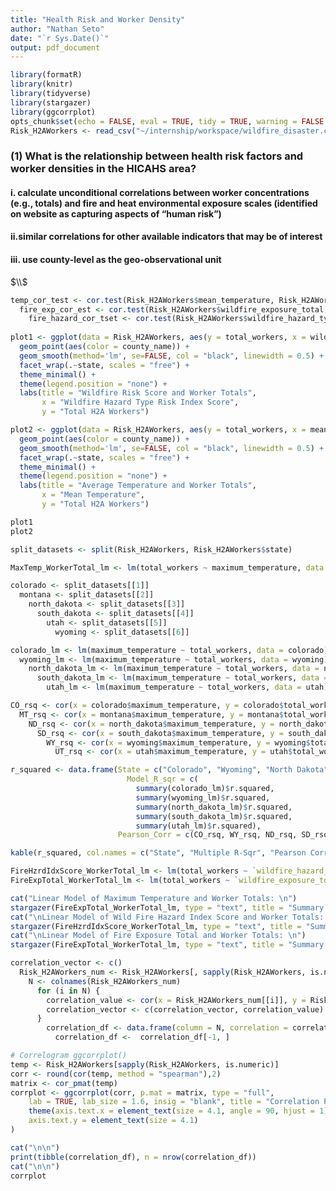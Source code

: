 ```yaml
---
title: "Health Risk and Worker Density"
author: "Nathan Seto"
date: "`r Sys.Date()`"
output: pdf_document
---
```


```r
library(formatR)
library(knitr)
library(tidyverse)
library(stargazer)
library(ggcorrplot)
opts_chunk$set(echo = FALSE, eval = TRUE, tidy = TRUE, warning = FALSE, message = FALSE)
Risk_H2AWorkers <- read_csv("~/internship/workspace/wildfire_disaster.csv")
```

### (1) What is the relationship between health risk factors and worker densities in the HICAHS area?

#### i. calculate unconditional correlations between worker concentrations (e.g., totals) and fire and heat environmental exposure scales (identified on website as capturing aspects of “human risk”)

#### ii.similar correlations for other available indicators that may be of interest

#### iii. use county-level as the geo-observational unit
$\\$

```r
temp_cor_test <- cor.test(Risk_H2AWorkers$mean_temperature, Risk_H2AWorkers$total_workers, method = "spearman")
  fire_exp_cor_est <- cor.test(Risk_H2AWorkers$wildfire_exposure_total, Risk_H2AWorkers$total_workers, method = "spearman")
    fire_hazard_cor_tset <- cor.test(Risk_H2AWorkers$wildfire_hazard_type_risk_index_score, Risk_H2AWorkers$total_workers, method = "spearman")
    
plot1 <- ggplot(data = Risk_H2AWorkers, aes(y = total_workers, x = wildfire_hazard_type_risk_index_score)) +
  geom_point(aes(color = county_name)) +
  geom_smooth(method='lm', se=FALSE, col = "black", linewidth = 0.5) +
  facet_wrap(.~state, scales = "free") +
  theme_minimal() +
  theme(legend.position = "none") +
  labs(title = "Wildfire Risk Score and Worker Totals",
       x = "Wildfire Hazard Type Risk Index Score",
       y = "Total H2A Workers")

plot2 <- ggplot(data = Risk_H2AWorkers, aes(y = total_workers, x = mean_temperature)) +
  geom_point(aes(color = county_name)) +
  geom_smooth(method='lm', se=FALSE, col = "black", linewidth = 0.5) +
  facet_wrap(.~state, scales = "free") +
  theme_minimal() +
  theme(legend.position = "none") +
  labs(title = "Average Temperature and Worker Totals",
       x = "Mean Temperature",
       y = "Total H2A Workers")

plot1
plot2
```


```r

split_datasets <- split(Risk_H2AWorkers, Risk_H2AWorkers$state)

MaxTemp_WorkerTotal_lm <- lm(total_workers ~ maximum_temperature, data = Risk_H2AWorkers)

colorado <- split_datasets[[1]]
  montana <- split_datasets[[2]]
    north_dakota <- split_datasets[[3]]
      south_dakota <- split_datasets[[4]]
        utah <- split_datasets[[5]]
          wyoming <- split_datasets[[6]]

colorado_lm <- lm(maximum_temperature ~ total_workers, data = colorado)
  wyoming_lm <- lm(maximum_temperature ~ total_workers, data = wyoming)
    north_dakota_lm <- lm(maximum_temperature ~ total_workers, data = north_dakota)
      south_dakota_lm <- lm(maximum_temperature ~ total_workers, data = south_dakota)
        utah_lm <- lm(maximum_temperature ~ total_workers, data = utah)

CO_rsq <- cor(x = colorado$maximum_temperature, y = colorado$total_workers)
  MT_rsq <- cor(x = montana$maximum_temperature, y = montana$total_workers)
    ND_rsq <- cor(x = north_dakota$maximum_temperature, y = north_dakota$total_workers)
      SD_rsq <- cor(x = south_dakota$maximum_temperature, y = south_dakota$total_workers)
        WY_rsq <- cor(x = wyoming$maximum_temperature, y = wyoming$total_workers)
          UT_rsq <- cor(x = utah$maximum_temperature, y = utah$total_workers)

r_squared <- data.frame(State = c("Colorado", "Wyoming", "North Dakota", "South Dakota", "Utah"),
                          Model_R_sqr = c(
                            summary(colorado_lm)$r.squared,
                            summary(wyoming_lm)$r.squared,
                            summary(north_dakota_lm)$r.squared,
                            summary(south_dakota_lm)$r.squared,
                            summary(utah_lm)$r.squared), 
                        Pearson_Corr = c(CO_rsq, WY_rsq, ND_rsq, SD_rsq, UT_rsq))

kable(r_squared, col.names = c("State", "Multiple R-Sqr", "Pearson Corr. Coef."), align = 'lcc', label = "Correlation Between Heat and Worker Density", digits = 3)

FireHzrdIdxScore_WorkerTotal_lm <- lm(total_workers ~ `wildfire_hazard_type_risk_index_score`, data = Risk_H2AWorkers)
FireExpTotal_WorkerTotal_lm <- lm(total_workers ~ `wildfire_exposure_total`, data = Risk_H2AWorkers)

cat("Linear Model of Maximum Temperature and Worker Totals: \n")
stargazer(FireExpTotal_WorkerTotal_lm, type = "text", title = "Summary Statistics", out = "summary_statistics.txt")
cat("\nLinear Model of Wild Fire Hazard Index Score and Worker Totals: \n")
stargazer(FireHzrdIdxScore_WorkerTotal_lm, type = "text", title = "Summary Statistics of Coefficients", out = "summary_coefficients.txt")
cat("\nLinear Model of Fire Exposure Total and Worker Totals: \n")
stargazer(FireExpTotal_WorkerTotal_lm, type = "text", title = "Summary Statistics of Coefficients", out = "summary_coefficients.txt")
```

```r
correlation_vector <- c()
  Risk_H2AWorkers_num <- Risk_H2AWorkers[, sapply(Risk_H2AWorkers, is.numeric)]
    N <- colnames(Risk_H2AWorkers_num)
      for (i in N) {
        correlation_value <- cor(x = Risk_H2AWorkers_num[[i]], y = Risk_H2AWorkers_num$total_workers, method = "spearman")
        correlation_vector <- c(correlation_vector, correlation_value)
      }
        correlation_df <- data.frame(column = N, correlation = correlation_vector) |> arrange(desc(correlation))
          correlation_df <-  correlation_df[-1, ]

# Correlogram ggcorrplot()
temp <- Risk_H2AWorkers[sapply(Risk_H2AWorkers, is.numeric)]
corr <- round(cor(temp, method = "spearman"),2)
matrix <- cor_pmat(temp)
corrplot <- ggcorrplot(corr, p.mat = matrix, type = "full",
    lab = TRUE, lab_size = 1.6, insig = "blank", title = "Correlation Plot") +
    theme(axis.text.x = element_text(size = 4.1, angle = 90, hjust = 1),
    axis.text.y = element_text(size = 4.1)
)

cat("\n\n")
print(tibble(correlation_df), n = nrow(correlation_df))
cat("\n\n")
corrplot
```
